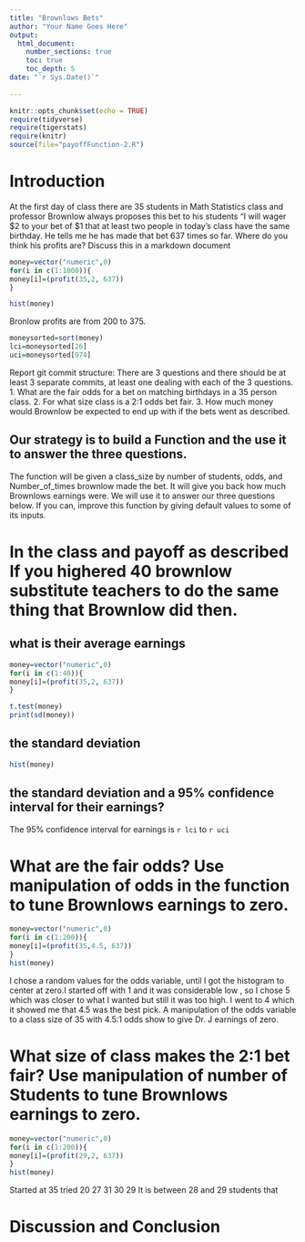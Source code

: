```yaml
---
title: "Brownlows Bets"
author: "Your Name Goes Here"
output: 
  html_document:
    number_sections: true
    toc: true
    toc_depth: 5
date: "`r Sys.Date()`"    
    
---
```

```r
knitr::opts_chunk$set(echo = TRUE)
require(tidyverse)
require(tigerstats)
require(knitr)
source(file="payoffFunction-2.R")
```


<!-- We recommend you use git branches -- create a separate branch for each major section i.e. Introduction, Methods, Results, Inferential Results, and Discussion and Conclusions - leave the YAML block untouched until the final merge where you put in your own name !-->

# Introduction

<!--In this section you explain what you are trying to show.  Where did the data come from?  What is the research or other question you are trying to answer?!-->

 At the first day of class there are 35 students in Math Statistics class and professor Brownlow always proposes this bet to his students "I will wager $2 to your bet of $1 that at least two people in today's class have  the same birthday.  He tells me he has made that bet 637 times so far. Where do you think his profits are? Discuss this in a markdown document
 
 
```r
money=vector("numeric",0)
for(i in c(1:1000)){
money[i]=(profit(35,2, 637))
}
```
 
```r
hist(money)
```
 
 Bronlow profits are from 200 to 375.
 
```r
moneysorted=sort(money)
lci=moneysorted[26]
uci=moneysorted[974]
```
 
 
Report git commit structure:
There are 3 questions and there should be at least 3 separate commits, at least one dealing with each of the 3 questions.
1. What are the fair odds for a bet on matching birthdays in a 35 person class.
2. For what size class is a 2:1 odds bet fair.
3. How much money would Brownlow be expected to end up with if the bets went as described.

## Our strategy is to build a Function and the use it to answer the three questions. 

The function will be given a class_size by number of students, odds, and Number_of_times brownlow made the bet.  It will give you back how much Brownlows earnings were. We will use it to answer our three questions below. If you can, improve this function by giving default values to some of its inputs. 

# In the class and payoff as described  If you highered 40 brownlow substitute teachers to do the same thing that Brownlow did then.
## what is their average earnings

 
```r
money=vector("numeric",0)
for(i in c(1:40)){
money[i]=(profit(35,2, 637))
}
```
 
 
```r
t.test(money)
print(sd(money))
```
## the standard deviation 
 
```r
hist(money)
```
 
## the standard deviation and a 95% confidence interval for their earnings?
 
 The 95% confidence interval for earnings is `r lci` to `r uci`
  
  
<!--Explain and display your method of coming up with a 95% confidence interval of  professor Brownlows winnings (or losings)-->



# What are the fair odds? Use manipulation of odds in the function to tune Brownlows earnings to zero. 

```r
money=vector("numeric",0)
for(i in c(1:200)){
money[i]=(profit(35,4.5, 637))
}
hist(money)
```

I chose a random values for the odds variable, until I got the histogram to center at zero.I started off with 1 and it was considerable low , so I chose 5 which was closer to what I wanted but still it was too high. I went to 4 which it showed me that 4.5 was the best pick. A manipulation of the odds variable to a class size of 35 with 4.5:1 odds show to give Dr. J earnings of zero.


<!--Decide on your methods:  In this section explain the approach you will take to attack the issue --- how will you decide on a likely estimate of professor Brownlow's earnings or losses after 637 bets. Also explain how you construct a 95% confidence interval about your estimate of his winnings !-->




# What size of class makes the 2:1 bet fair?  Use manipulation of number of Students to tune Brownlows earnings to zero.


```r
money=vector("numeric",0)
for(i in c(1:200)){
money[i]=(profit(29,2, 637))
}
hist(money)
```

Started at 35 tried 20 27 31 30 29
It is between 28 and 29 students that
<!--Explain and display the results of your method of coming up with the estimate of professor Brownlows betting profits!-->








# Discussion and Conclusion

<!--Discussion and conclusion here.  If professor Brownlow is consistantly making or losing money how could he change his payout so that his profits center on zero?  Also discuss what size his class should be in order to have his current scheme balance at zero profit.!-->

